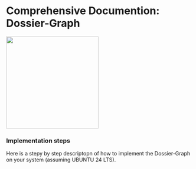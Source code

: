 # Comprehensive Documention: Dossier-Graph


![](images/D_GRAF.png){width=250px}

### Implementation steps

Here is a stepy by step descriptopn of how to implement the Dossier-Graph on your system (assuming UBUNTU 24 LTS).
